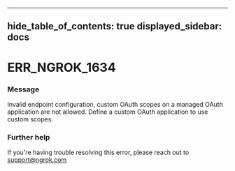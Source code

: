 

---
hide_table_of_contents: true
displayed_sidebar: docs
---


# ERR_NGROK_1634

### Message
Invalid endpoint configuration, custom OAuth scopes on a managed OAuth application are not allowed.  Define a custom OAuth application to use custom scopes.

<ErrorDetails error="err_ngrok_1634" />



### Further help
If you're having trouble resolving this error, please reach out to [support@ngrok.com](mailto:support@ngrok.com?subject=Help%20with%20ERR_NGROK_1634)


